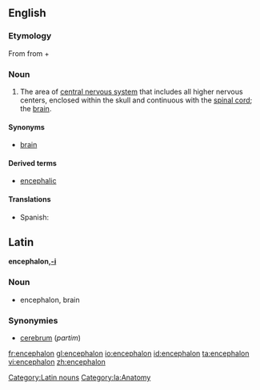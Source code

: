 ==English==
{{wikipedia}}

===Etymology===
From {{etyl|grc}} {{term|ἐγκέφαλος||within the head|tr=enkephalos|lang=grc|sc=polytonic}} from {{term|ἐν||in|tr=en|lang=grc|sc=polytonic}} + {{term|κεφαλή||head|tr=kephalē|lang=grc|sc=polytonic}}

===Noun===
{{en-noun|encephala}}

# {{neuroanatomy}} The area of [[central nervous system]] that includes all higher nervous centers, enclosed within the skull and continuous with the [[spinal cord]]; the [[brain]].

====Synonyms====
* [[brain]]

====Derived terms====
*[[encephalic]]

====Translations====
{{trans-top|brain}}
* Spanish: {{t+|es|encéfalo|m}}
{{trans-mid}}
{{trans-bottom}}

==Latin==

'''encephalon,[[encephali|-i]]'''

=== Noun===

* encephalon, brain

===Synonymies===

* [[cerebrum]] (''partim'')

[[Category:Latin nouns]]
[[Category:la:Anatomy]]

[[fr:encephalon]]
[[gl:encephalon]]
[[io:encephalon]]
[[id:encephalon]]
[[ta:encephalon]]
[[vi:encephalon]]
[[zh:encephalon]]
